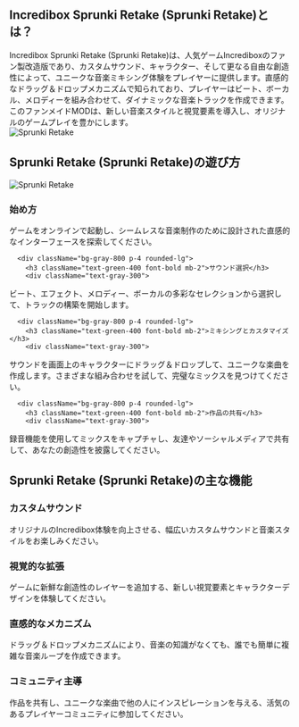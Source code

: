 ## Incredibox Sprunki Retake (Sprunki Retake)とは？
<div className="flex flex-col md:flex-row items-center gap-8">
  <div className="w-full md:w-1/2 text-xl">
Incredibox Sprunki Retake (Sprunki Retake)は、人気ゲームIncrediboxのファン製改造版であり、カスタムサウンド、キャラクター、そして更なる自由な創造性によって、ユニークな音楽ミキシング体験をプレイヤーに提供します。直感的なドラッグ＆ドロップメカニズムで知られており、プレイヤーはビート、ボーカル、メロディーを組み合わせて、ダイナミックな音楽トラックを作成できます。このファンメイドMODは、新しい音楽スタイルと視覚要素を導入し、オリジナルのゲームプレイを豊かにします。
</div>
  <div className="w-full md:w-1/2 flex justify-center items-center">
<img 
      src="https://sprunkiretake.fun/game_screenshot.webp" 
      alt="Sprunki Retake" 
      className="w-4/5 h-auto"
    />
</div>
</div>

## Sprunki Retake (Sprunki Retake)の遊び方
<div className="flex flex-col md:flex-row items-center gap-8">
  <div className="w-full md:w-1/2">
<img 
      src="https://sprunkiretake.fun/game_screenshot.webp" 
      alt="Sprunki Retake" 
      className="w-4/5 h-auto mx-auto"
    />
</div>
  <div className="w-full md:w-1/2">
    <div className="grid grid-cols-1 gap-4 mt-0">
      <div className="bg-gray-800 p-4 rounded-lg">
        <h3 className="text-green-400 font-bold mb-2">始め方</h3>
        <div className="text-gray-300">
ゲームをオンラインで起動し、シームレスな音楽制作のために設計された直感的なインターフェースを探索してください。
</div>
      </div>

      <div className="bg-gray-800 p-4 rounded-lg">
        <h3 className="text-green-400 font-bold mb-2">サウンド選択</h3>
        <div className="text-gray-300">
ビート、エフェクト、メロディー、ボーカルの多彩なセレクションから選択して、トラックの構築を開始します。
</div>
      </div>

      <div className="bg-gray-800 p-4 rounded-lg">
        <h3 className="text-green-400 font-bold mb-2">ミキシングとカスタマイズ</h3>
        <div className="text-gray-300">
サウンドを画面上のキャラクターにドラッグ＆ドロップして、ユニークな楽曲を作成します。さまざまな組み合わせを試して、完璧なミックスを見つけてください。
</div>
      </div>

      <div className="bg-gray-800 p-4 rounded-lg">
        <h3 className="text-green-400 font-bold mb-2">作品の共有</h3>
        <div className="text-gray-300">
録音機能を使用してミックスをキャプチャし、友達やソーシャルメディアで共有して、あなたの創造性を披露してください。
</div>
      </div>
    </div>
  </div>
</div>

## Sprunki Retake (Sprunki Retake)の主な機能
<div className="grid grid-cols-1 md:grid-cols-2 gap-4">
  <div className="bg-gray-800 p-4 rounded-lg">
    <h3 className="text-green-400 font-bold mb-2">カスタムサウンド</h3>
    <div className="text-gray-300">
オリジナルのIncredibox体験を向上させる、幅広いカスタムサウンドと音楽スタイルをお楽しみください。
</div>
  </div>

  <div className="bg-gray-800 p-4 rounded-lg">
    <h3 className="text-green-400 font-bold mb-2">視覚的な拡張</h3>
    <div className="text-gray-300">
ゲームに新鮮な創造性のレイヤーを追加する、新しい視覚要素とキャラクターデザインを体験してください。
</div>
  </div>

  <div className="bg-gray-800 p-4 rounded-lg">
    <h3 className="text-green-400 font-bold mb-2">直感的なメカニズム</h3>
    <div className="text-gray-300">
ドラッグ＆ドロップメカニズムにより、音楽の知識がなくても、誰でも簡単に複雑な音楽ループを作成できます。
</div>
  </div>

  <div className="bg-gray-800 p-4 rounded-lg">
    <h3 className="text-green-400 font-bold mb-2">コミュニティ主導</h3>
    <div className="text-gray-300">
作品を共有し、ユニークな楽曲で他の人にインスピレーションを与える、活気のあるプレイヤーコミュニティに参加してください。
</div>
  </div>
</div>